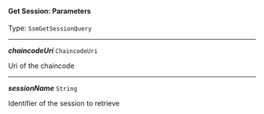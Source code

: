 


#### Get Session: Parameters

Type: `SsmGetSessionQuery`

---

***chaincodeUri*** `ChaincodeUri`

Uri of the chaincode



---

***sessionName*** `String`

Identifier of the session to retrieve


